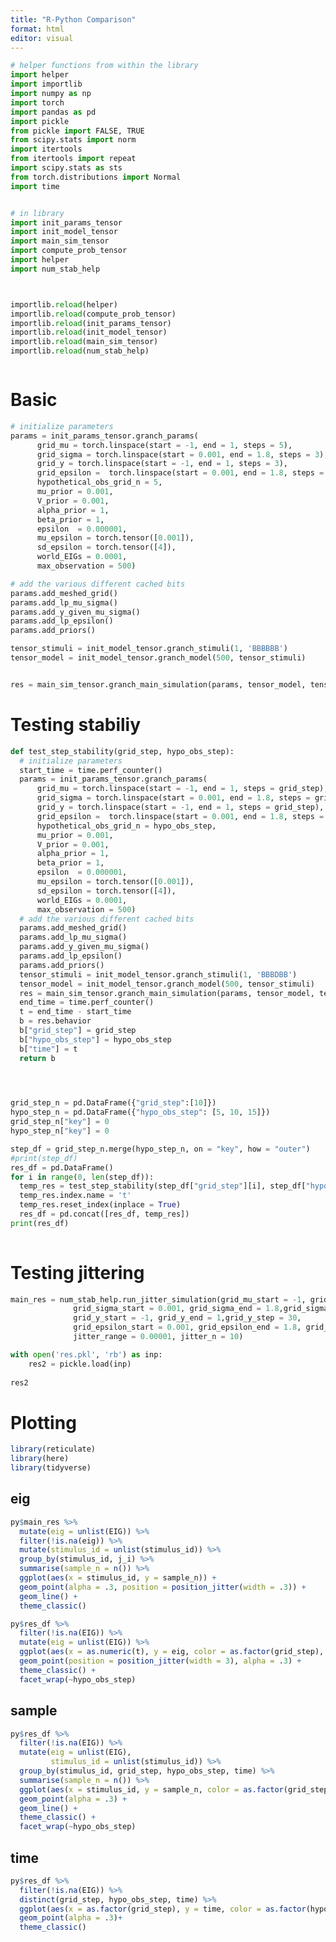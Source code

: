 ```yaml
---
title: "R-Python Comparison"
format: html
editor: visual
---
```


```python
# helper functions from within the library
import helper
import importlib
import numpy as np
import torch 
import pandas as pd
import pickle
from pickle import FALSE, TRUE
from scipy.stats import norm 
import itertools
from itertools import repeat 
import scipy.stats as sts 
from torch.distributions import Normal  
import time 


# in library 
import init_params_tensor
import init_model_tensor
import main_sim_tensor
import compute_prob_tensor
import helper
import num_stab_help



importlib.reload(helper)
importlib.reload(compute_prob_tensor)
importlib.reload(init_params_tensor)
importlib.reload(init_model_tensor)
importlib.reload(main_sim_tensor)
importlib.reload(num_stab_help)



```

# Basic

```python
# initialize parameters
params = init_params_tensor.granch_params(
      grid_mu = torch.linspace(start = -1, end = 1, steps = 5),
      grid_sigma = torch.linspace(start = 0.001, end = 1.8, steps = 3), 
      grid_y = torch.linspace(start = -1, end = 1, steps = 3), 
      grid_epsilon =  torch.linspace(start = 0.001, end = 1.8, steps = 3), 
      hypothetical_obs_grid_n = 5, 
      mu_prior = 0.001,
      V_prior = 0.001, 
      alpha_prior = 1, 
      beta_prior = 1,
      epsilon  = 0.000001, 
      mu_epsilon = torch.tensor([0.001]), 
      sd_epsilon = torch.tensor([4]), 
      world_EIGs = 0.0001,
      max_observation = 500)

# add the various different cached bits
params.add_meshed_grid()
params.add_lp_mu_sigma()
params.add_y_given_mu_sigma()
params.add_lp_epsilon()
params.add_priors()

tensor_stimuli = init_model_tensor.granch_stimuli(1, 'BBBBBB')
tensor_model = init_model_tensor.granch_model(500, tensor_stimuli)


res = main_sim_tensor.granch_main_simulation(params, tensor_model, tensor_stimuli)
```


# Testing stabiliy

```python
def test_step_stability(grid_step, hypo_obs_step): 
  # initialize parameters
  start_time = time.perf_counter()
  params = init_params_tensor.granch_params(
      grid_mu = torch.linspace(start = -1, end = 1, steps = grid_step),
      grid_sigma = torch.linspace(start = 0.001, end = 1.8, steps = grid_step), 
      grid_y = torch.linspace(start = -1, end = 1, steps = grid_step), 
      grid_epsilon =  torch.linspace(start = 0.001, end = 1.8, steps = grid_step), 
      hypothetical_obs_grid_n = hypo_obs_step, 
      mu_prior = 0.001,
      V_prior = 0.001, 
      alpha_prior = 1, 
      beta_prior = 1,
      epsilon  = 0.000001, 
      mu_epsilon = torch.tensor([0.001]), 
      sd_epsilon = torch.tensor([4]), 
      world_EIGs = 0.0001,
      max_observation = 500)
  # add the various different cached bits
  params.add_meshed_grid()
  params.add_lp_mu_sigma()
  params.add_y_given_mu_sigma()
  params.add_lp_epsilon()
  params.add_priors()
  tensor_stimuli = init_model_tensor.granch_stimuli(1, 'BBBDBB')
  tensor_model = init_model_tensor.granch_model(500, tensor_stimuli)
  res = main_sim_tensor.granch_main_simulation(params, tensor_model, tensor_stimuli)
  end_time = time.perf_counter()
  t = end_time - start_time
  b = res.behavior
  b["grid_step"] = grid_step 
  b["hypo_obs_step"] = hypo_obs_step
  b["time"] = t
  return b 


  
```



```python

grid_step_n = pd.DataFrame({"grid_step":[10]})
hypo_step_n = pd.DataFrame({"hypo_obs_step": [5, 10, 15]})
grid_step_n["key"] = 0
hypo_step_n["key"] = 0

step_df = grid_step_n.merge(hypo_step_n, on = "key", how = "outer")
#print(step_df)
res_df = pd.DataFrame()
for i in range(0, len(step_df)): 
  temp_res = test_step_stability(step_df["grid_step"][i], step_df["hypo_obs_step"][i])
  temp_res.index.name = 't'
  temp_res.reset_index(inplace = True)
  res_df = pd.concat([res_df, temp_res])
print(res_df)
  
```



# Testing jittering 



```python
main_res = num_stab_help.run_jitter_simulation(grid_mu_start = -1, grid_mu_end = 1, grid_mu_step = 30,
              grid_sigma_start = 0.001, grid_sigma_end = 1.8,grid_sigma_step = 30, 
              grid_y_start = -1, grid_y_end = 1,grid_y_step = 30, 
              grid_epsilon_start = 0.001, grid_epsilon_end = 1.8, grid_epsilon_step = 30,
              jitter_range = 0.00001, jitter_n = 10)
```



```python
with open('res.pkl', 'rb') as inp:
    res2 = pickle.load(inp)
    
res2
```


# Plotting

```r
library(reticulate)
library(here)
library(tidyverse)

```

## eig
```r
py$main_res %>% 
  mutate(eig = unlist(EIG)) %>% 
  filter(!is.na(eig)) %>% 
  mutate(stimulus_id = unlist(stimulus_id)) %>% 
  group_by(stimulus_id, j_i) %>% 
  summarise(sample_n = n()) %>% 
  ggplot(aes(x = stimulus_id, y = sample_n)) + 
  geom_point(alpha = .3, position = position_jitter(width = .3)) + 
  geom_line() + 
  theme_classic()
```


```r
py$res_df %>% 
  filter(!is.na(EIG)) %>% 
  mutate(eig = unlist(EIG)) %>% 
  ggplot(aes(x = as.numeric(t), y = eig, color = as.factor(grid_step), group = as.factor(grid_step))) + 
  geom_point(position = position_jitter(width = 3), alpha = .3) +  
  theme_classic() + 
  facet_wrap(~hypo_obs_step)
```

## sample

```r
py$res_df %>% 
  filter(!is.na(EIG)) %>% 
  mutate(eig = unlist(EIG), 
         stimulus_id = unlist(stimulus_id)) %>% 
  group_by(stimulus_id, grid_step, hypo_obs_step, time) %>% 
  summarise(sample_n = n()) %>% 
  ggplot(aes(x = stimulus_id, y = sample_n, color = as.factor(grid_step), group = as.factor(grid_step))) + 
  geom_point(alpha = .3) + 
  geom_line() + 
  theme_classic() + 
  facet_wrap(~hypo_obs_step)
```

## time

```r
py$res_df %>% 
  filter(!is.na(EIG)) %>% 
  distinct(grid_step, hypo_obs_step, time) %>% 
  ggplot(aes(x = as.factor(grid_step), y = time, color = as.factor(hypo_obs_step))) + 
  geom_point(alpha = .3)+ 
  theme_classic() 
```
